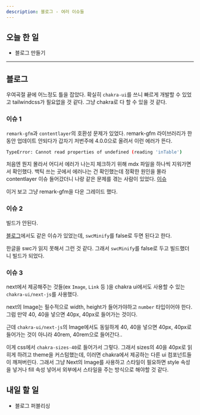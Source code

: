 ```yaml
---
description: 블로그 - 여러 이슈들
---
```


## 오늘 한 일

- 블로그 만들기

---

## 블로그

우여곡절 끝에 어느정도 틀을 잡았다. 확실히 `chakra-ui`를 쓰니 빠르게 개발할 수 있었고 tailwindcss가 필요없을 것 같다. 그냥 chakra로 다 할 수 있을 것 같다.

### 이슈 1

`remark-gfm`과 `contentlayer`의 호환성 문제가 있었다. remark-gfm 라이브러리가 한동안 업데이트 안되다가 갑자기 저번주에 4.0.0으로 올려서 이런 에러가 뜬다.

```bash
TypeError: Cannot read properties of undefined (reading 'inTable')
```

처음엔 뭔지 몰라서 어디서 에러가 나는지 체크하기 위해 mdx 파일을 하나씩 지워가면서 확인했다. 백틱 쓰는 곳에서 에러나는 건 확인했는데 정확한 원인을 몰라 contentlayer 이슈 들어갔더니 나랑 같은 문제를 겪는 사람이 있었다. [이슈](https://github.com/contentlayerdev/contentlayer/issues/558)

이거 보고 그냥 remark-gfm을 다운 그레이드 했다.

### 이슈 2

빌드가 안된다.

[블로그](https://yiyb-blog.vercel.app/posts/nextjs-contentlayer-blog)에서도 같은 이슈가 있었는데, `swcMinify`를 false로 두면 된다고 한다.

한글을 swc가 읽지 못해서 그런 것 같다. 그래서 `swcMinify`를 false로 두고 빌드했더니 빌드가 되었다.

### 이슈 3

next에서 제공해주는 것들(ex `Image`, `Link` 등 )을 chakra ui에서도 사용할 수 있는 `chakra-ui/next-js`를 사용했다.

next의 Image는 필수적으로 width, height가 들어가야하고 `number` 타입이어야 한다. 그럼 만약 40, 40을 넣으면 40px, 40px로 들어가는 것이다.

근데 `chakra-ui/next-js`의 Image에서도 동일하게 40, 40을 넣으면 40px, 40px로 들어가는 것이 아니라 40rem, 40rem으로 들어간다..

이게 css에서 `chakra-sizes-40`로 들어가서 그렇다. 그래서 sizes의 40을 40px로 읽히게 하려고 theme을 커스텀했는데, 이러면 chakra에서 제공하는 다른 ui 컴포넌트들이 깨져버린다. 그래서 그냥 Next의 Image를 사용하고 스타일이 필요하면 style 속성을 넣거나 fill 속성 넣어서 외부에서 스타일을 주는 방식으로 해야할 것 같다.

## 내일 할 일

- 블로그 퍼블리싱
